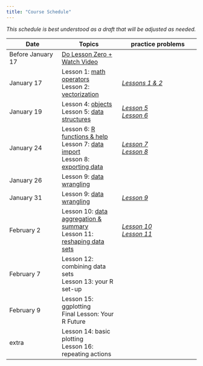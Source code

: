 ```yaml
---
title: "Course Schedule"
---
```


*This schedule is best understood as a draft that will be adjusted as needed.* 


| Date            |   Topics          |       practice problems |
|-----------------|-------------------|-------------------------|
| Before January 17 | [Do Lesson Zero + Watch Video](lessons/Lesson00.qmd) |    |
| January 17 | Lesson 1: [math operators](lessons/Lesson01.qmd)\
                  Lesson 2: [vectorization](lessons/Lesson02.qmd) |  [*Lessons 1 & 2*](practice/practice-A.qmd) |
| January 19 | Lesson 4: [objects](lessons/Lesson04.qmd)\
                  Lesson 5: [data structures](lessons/Lesson05.qmd) |    [*Lesson 5*](practice/practice-B.qmd) \
                                                                          [*Lesson 6*](practice/practice-C.qmd)  |
| January 24 | Lesson 6: [R functions & help](lessons/Lesson06.qmd)\
               Lesson 7: [data import](lessons/Lesson07.qmd) \
               Lesson 8: [exporting data](lessons/Lesson08.qmd) | [*Lesson 7*](practice/practice-D.qmd) \
                                                                  [*Lesson 8*](practice/practice-E.qmd) |
| January 26   | Lesson 9: [data wrangling](lessons/Lesson09.qmd) |    |
| January 31    |  Lesson 9: [data wrangling](lessons/Lesson09.qmd) |  [*Lesson 9*](practice/practice-F.qmd)  |
| February 2  | Lesson 10: [data aggregation & summary](lessons/Lesson10.qmd)\
                Lesson 11: [reshaping data sets](lessons/Lesson11.qmd) | [*Lesson 10*](practice/practice-G.qmd)\
                                     [*Lesson 11*](practice/practice-H.qmd) | 
| February 7  | Lesson 12: combining data sets \
                Lesson 13: your R set-up |    |
| February 9  |  Lesson 15: ggplotting \
                 Final Lesson: Your R Future |    |
| extra  | Lesson 14: basic plotting \
              Lesson 16: repeating actions |   |


